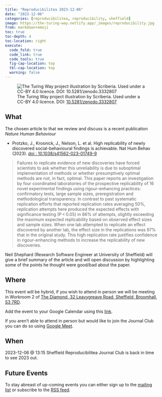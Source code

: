 ```yaml
---
title: "Reproducibilitea 2023-12-06"
date: "2023-12-06"
categories: [reproducibilitea, reproducibility, sheffield]
image: https://the-turing-way.netlify.app/_images/reproducibility.jpg
from: markdown+emoji
toc: true
toc-depth: 4
toc-location: right
execute:
  code_fold: true
  code_link: true
  code_tools: true
  fig-cap-location: top
  tbl-cap-location: top
  warning: false
---
```



![The Turing Way project illustration by Scriberia. Used under a CC-BY 4.0 licence. DOI: [10.5281/zenodo.3332807](https://doi.org/10.5281/zenodo.3332807)](https://the-turing-way.netlify.app/_images/reproducibility.jpg)

## What

The chosen article to that we review and discuss is a recent publication _Nature Human Behaviour_

+ Protzko, J., Krosnick, J., Nelson, L. et al. High replicability of newly discovered social-behavioural findings is
  achievable. Nat Hum Behav (2023). [doi : 10.1038/s41562-023-01749-9](https://doi.org/10.1038/s41562-023-01749-9)

> Failures to replicate evidence of new discoveries have forced scientists to ask whether this unreliability is due to
> suboptimal implementation of methods or whether presumptively optimal methods are not, in fact, optimal. This paper
> reports an investigation by four coordinated laboratories of the prospective replicability of 16 novel experimental
> findings using rigour-enhancing practices: confirmatory tests, large sample sizes, preregistration and methodological
> transparency. In contrast to past systematic replication efforts that reported replication rates averaging 50%,
> replication attempts here produced the expected effects with significance testing (P < 0.05) in 86% of attempts,
> slightly exceeding the maximum expected replicability based on observed effect sizes and sample sizes. When one lab
> attempted to replicate an effect discovered by another lab, the effect size in the replications was 97% that in the
> original study. This high replication rate justifies confidence in rigour-enhancing methods to increase the
> replicability of new discoveries.

Neil Shephard (Research Software Engineer at University of Sheffield) will give a brief summary of the article and will
open discussion by highlighting some of the points he thought were good/bad about the paper.

## Where

This event will be hybrid, if you wish to attend in person we will be meeting in Workroom 2 of [The Diamond, 32
Leavygreave Road, Sheffield, Broomhall, S3 7RD](https://www.openstreetmap.org/#map=19/53.38172/-1.48222).

Add the event to your Google Calendar using this
[link](https://calendar.google.com/calendar/event?action=TEMPLATE&amp;tmeid=MjU3NmE5dWlpbHUydTQ0Y2YzOWFzYmdkM2ggbi5zaGVwaGFyZEBzaGVmZmllbGQuYWMudWs&amp;tmsrc=n.shephard%40sheffield.ac.uk).

If you aren't able to attend in person but would like to join the Journal Club you can do so using [Google
Meet](https://meet.google.com/ehu-zapk-awt).

## When

2023-12-06 @ 13:15 Sheffield Reproducibilitea Journal Club is back in time to see 2023 out.

## Future Events

To stay abreast of up-coming events you can either sign up to the [mailing
list](https://groups.google.com/a/sheffield.ac.uk/g/reproducibilitea) or subscribe to the [RSS
feed](https://reproducibilitea-sheffield.github.io/index.xml).
